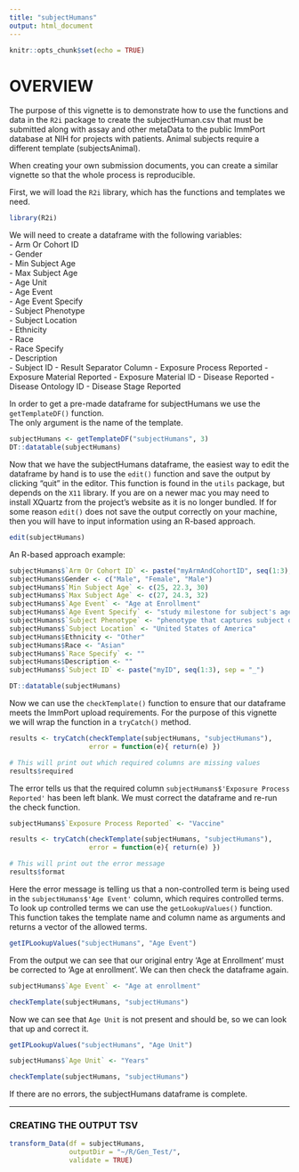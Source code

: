 ```yaml
---
title: "subjectHumans"
output: html_document
---
```


```r
knitr::opts_chunk$set(echo = TRUE)
```

# OVERVIEW
The purpose of this vignette is to demonstrate how to use the functions and data in the 
`R2i` package to create the subjectHuman.csv that must be submitted along 
with assay and other metaData to the public ImmPort database at NIH for projects with patients. Animal subjects require a different template (subjectsAnimal).  

When creating your own submission documents, you can create a similar vignette so that the whole process is 
reproducible.

First, we will load the `R2i` library, which has the functions and templates we need.

```r
library(R2i)
```

We will need to create a dataframe with the following variables:  
- Arm Or Cohort ID  
- Gender  
- Min Subject Age  
- Max Subject Age  
- Age Unit  
- Age Event  
- Age Event Specify  
- Subject Phenotype  
- Subject Location  
- Ethnicity  
- Race  
- Race Specify  
- Description  
- Subject ID
- Result Separator Column
- Exposure Process Reported
- Exposure Material Reported
- Exposure Material ID
- Disease Reported
- Disease Ontology ID
- Disease Stage Reported
  
In order to get a pre-made dataframe for subjectHumans we use the `getTemplateDF()` function.  
The only argument is the name of the template.

```r
subjectHumans <- getTemplateDF("subjectHumans", 3)
DT::datatable(subjectHumans)
```

Now that we have the subjectHumans dataframe, the easiest way to edit the dataframe by hand is to 
use the `edit()` function and save the output by clicking "quit" in the editor.  This function 
is found in the `utils` package, but depends on the `X11` library.  If you are on a newer mac 
you may need to install XQuartz from the project's website as it is no longer bundled.  If for 
some reason `edit()` does not save the output correctly on your machine, then you will have to 
input information using an R-based approach.

```r
edit(subjectHumans)
```

An R-based approach example:

```r
subjectHumans$`Arm Or Cohort ID` <- paste("myArmAndCohortID", seq(1:3), sep = "_")
subjectHumans$Gender <- c("Male", "Female", "Male")
subjectHumans$`Min Subject Age` <- c(25, 22.3, 30)
subjectHumans$`Max Subject Age` <- c(27, 24.3, 32)
subjectHumans$`Age Event` <- "Age at Enrollment"
subjectHumans$`Age Event Specify` <- "study milestone for subject's age that is unsupported by ImmPort"
subjectHumans$`Subject Phenotype` <- "phenotype that captures subject disposition for the study"
subjectHumans$`Subject Location` <- "United States of America"
subjectHumans$Ethnicity <- "Other"
subjectHumans$Race <- "Asian"
subjectHumans$`Race Specify` <- ""
subjectHumans$Description <- ""
subjectHumans$`Subject ID` <- paste("myID", seq(1:3), sep = "_")

DT::datatable(subjectHumans)

```

Now we can use the `checkTemplate()` function to ensure that our dataframe meets the ImmPort upload requirements. For the purpose of this vignette we will wrap the function in a `tryCatch()` method.  
```r
results <- tryCatch(checkTemplate(subjectHumans, "subjectHumans"),
                    error = function(e){ return(e) }) 

# This will print out which required columns are missing values
results$required
```

The error tells us that the required column `subjectHumans$'Exposure Process Reported'` has been left blank. We must correct the dataframe and re-run the check function.
```r
subjectHumans$`Exposure Process Reported` <- "Vaccine"

results <- tryCatch(checkTemplate(subjectHumans, "subjectHumans"),
                    error = function(e){ return(e) }) 

# This will print out the error message
results$format
```
Here the error message is telling us that a non-controlled term is being used in the `subjectHumans$'Age Event'` column, which requires controlled terms. To look up controlled terms we can use the `getLookupValues()` function. This function takes the template name and column name as arguments and returns a vector of the allowed terms.

```r
getIPLookupValues("subjectHumans", "Age Event")
```
From the output we can see that our original entry 'Age at Enrollment' must be corrected to 'Age at enrollment'. We can then check the dataframe again.

```r
subjectHumans$`Age Event` <- "Age at enrollment"

checkTemplate(subjectHumans, "subjectHumans")
```

Now we can see that `Age Unit` is not present and should be, so we can look that up and correct it.

```r
getIPLookupValues("subjectHumans", "Age Unit")

subjectHumans$`Age Unit` <- "Years"

checkTemplate(subjectHumans, "subjectHumans")
```

If there are no errors, the subjectHumans dataframe is complete.  
  
------
  
### CREATING THE OUTPUT TSV

```r
transform_Data(df = subjectHumans,
               outputDir = "~/R/Gen_Test/",
               validate = TRUE)
```
